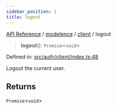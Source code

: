 ```yaml
---
sidebar_position: 1
title: logout
---
```


[API Reference](/api-reference/modelence/client/functions/../../../index) / [modelence](/api-reference/modelence/client/functions/../../index) / [client](/api-reference/modelence/client/functions/../index) / logout

> **logout**(): `Promise`\<`void`\>

Defined in: [src/auth/client/index.ts:48](https://github.com/modelence/modelence/blob/532bd9d6d1803acfaae9221933b66252aeb7e028/packages/modelence/src/auth/client/index.ts#L48)

Logout the current user.

## Returns

`Promise`\<`void`\>
